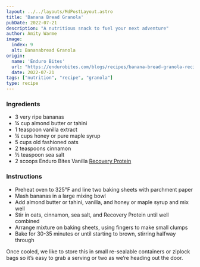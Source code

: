 ```yaml
---
layout: ../../layouts/MdPostLayout.astro
title: 'Banana Bread Granola'
pubDate: 2022-07-21
description: "A nutritious snack to fuel your next adventure"
author: Amity Warme
image: 
  index: 9
  alt: Bananabread Granola
origin: 
  name: 'Enduro Bites'
  url: "https://endurobites.com/blogs/recipes/banana-bread-granola-recipe"
  date: 2022-07-21
tags: ["nutrition", "recipe", "granola"]
type: recipe
---
```

### Ingredients

  * 3 very ripe bananas
  * ¼ cup almond butter or tahini
  * 1 teaspoon vanilla extract
  * ¼ cups honey or pure maple syrup
  * 5 cups old fashioned oats
  * 2 teaspoons cinnamon
  * ½ teaspoon sea salt
  * 2 scoops Enduro Bites Vanilla <a href="https://enduro-bites.myshopify.com/products/recovery-protein-by-enduro-bites" target="_blank" rel="noreferrer">Recovery Protein</a>

### Instructions

  * Preheat oven to 325°F and line two baking sheets with parchment paper
  * Mash bananas in a large mixing bowl
  * Add almond butter or tahini, vanilla, and honey or maple syrup and mix well
  * Stir in oats, cinnamon, sea salt, and Recovery Protein until well combined
  * Arrange mixture on baking sheets, using fingers to make small clumps
  * Bake for 30-35 minutes or until starting to brown, stirring halfway through

Once cooled, we like to store this in small re-sealable containers or ziplock bags so it’s easy to grab a serving or two as we’re heading out the door. 